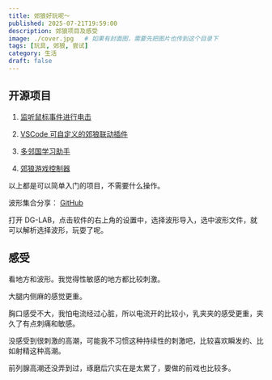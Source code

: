 ```yaml
---
title: 郊狼好玩呢～
published: 2025-07-21T19:59:00
description: 郊狼项目及感受
image: ./cover.jpg   # 如果有封面图，需要先把图片也传到这个目录下
tags: [玩具, 郊狼, 尝试]
category: 生活
draft: false
---
```

## 开源项目

1. <a class="transition link text-[var(--primary)] font-medium" target="_blank" href="https://github.com/sjhxlll">监听鼠标事件进行电击</a>

2. <a class="transition link text-[var(--primary)] font-medium" target="_blank" href="https://github.com/sjhxlll">VSCode 可自定义的郊狼联动插件</a>

3. <a class="transition link text-[var(--primary)] font-medium" target="_blank" href="https://github.com/sjhxlll">多邻国学习助手</a>

4. <a class="transition link text-[var(--primary)] font-medium" target="_blank" href="https://github.com/sjhxlll">郊狼游戏控制器</a>

以上都是可以简单入门的项目，不需要什么操作。

波形集合分享：
<a class="transition link text-[var(--primary)] font-medium" target="_blank" href="https://github.com/sjhxlll/dg-lab-waveform-collection">GitHub</a>

打开 DG-LAB，点击软件的右上角的设置中，选择波形导入，选中波形文件，就可以解析选择波形，玩耍了呢。

## 感受
看地方和波形。我觉得性敏感的地方都比较刺激。

大腿内侧麻的感觉更重。

胸口感受不大，我怕电流经过心脏，所以电流开的比较小，乳夹夹的感受更重，夹久了有点刺痛和敏感。

没感受到很刺激的高潮，可能我不习惯这种持续性的刺激吧，比较喜欢瞬发的、比如射精这种高潮。

前列腺高潮还没弄到过，琢磨后穴实在是太累了，要做的前戏也比较多。